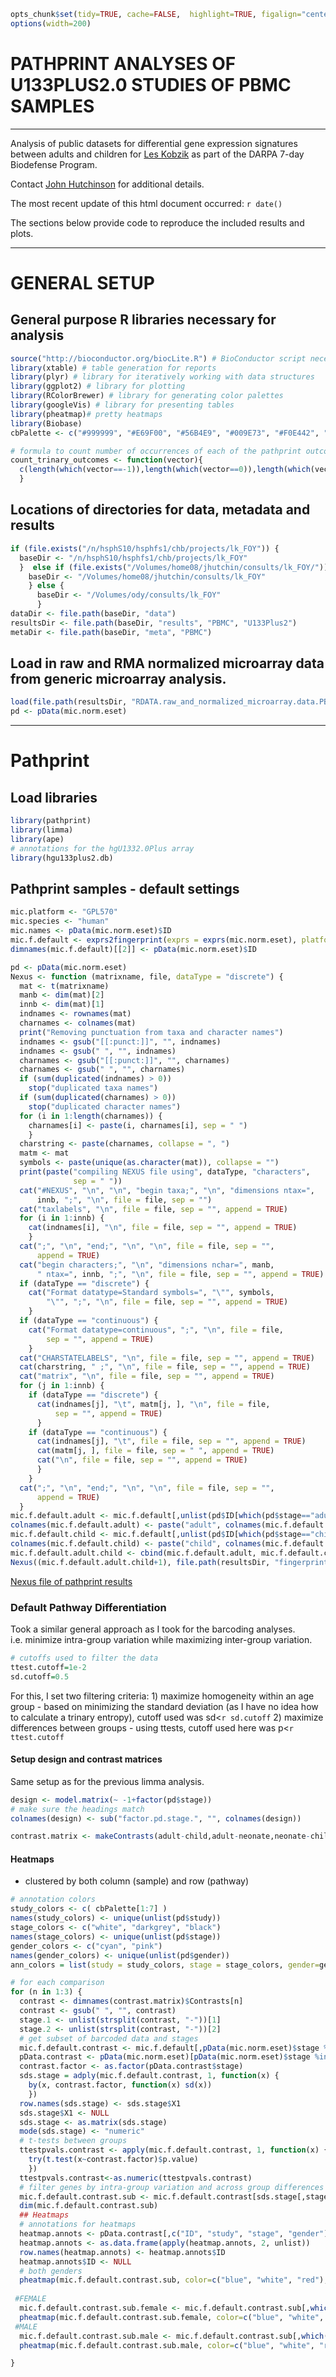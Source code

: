 ```r
opts_chunk$set(tidy=TRUE, cache=FALSE,  highlight=TRUE, figalign="center", echo=TRUE, warning=FALSE, error=FALSE, message=FALSE, tidy.opts=list(keep.blank.line=FALSE, width.cutoff=120), fig.path="figure/PBMC-U133Plus2-pathprint-", cache.path="cache/PBMC-U133Plus2-pathprint-")
options(width=200)
```

# PATHPRINT ANALYSES OF U133PLUS2.0 STUDIES OF PBMC SAMPLES

---

Analysis of public datasets for differential gene expression signatures between adults and children for [Les Kobzik](mailto:LKOBZIK@hsph.harvard.edu) as part of the DARPA 7-day Biodefense Program.

Contact [John Hutchinson](mailto:jhutchin@hsph.harvard.edu) for additional details.

The most recent update of this html document occurred: `r date()`

The sections below provide code to reproduce the included results and plots. 

----

# GENERAL SETUP

## General purpose R libraries necessary for analysis

```r
source("http://bioconductor.org/biocLite.R") # BioConductor script necessary for installing new BioC libraries with biocLite()
library(xtable) # table generation for reports
library(plyr) # library for iteratively working with data structures
library(ggplot2) # library for plotting 
library(RColorBrewer) # library for generating color palettes
library(googleVis) # library for presenting tables
library(pheatmap)# pretty heatmaps
library(Biobase)
cbPalette <- c("#999999", "#E69F00", "#56B4E9", "#009E73", "#F0E442", "#0072B2", "#D55E00", "#CC79A7", "#000000")

# formula to count number of occurrences of each of the pathprint outcomes
count_trinary_outcomes <- function(vector){
  c(length(which(vector==-1)),length(which(vector==0)),length(which(vector==1)) )
  }
```

## Locations of directories for data, metadata and results

```r
if (file.exists("/n/hsphS10/hsphfs1/chb/projects/lk_FOY")) {
  baseDir <- "/n/hsphS10/hsphfs1/chb/projects/lk_FOY"
  }  else if (file.exists("/Volumes/home08/jhutchin/consults/lk_FOY/")) {
    baseDir <- "/Volumes/home08/jhutchin/consults/lk_FOY"
    } else {
      baseDir <- "/Volumes/ody/consults/lk_FOY"
      }
dataDir <- file.path(baseDir, "data")
resultsDir <- file.path(baseDir, "results", "PBMC", "U133Plus2")
metaDir <- file.path(baseDir, "meta", "PBMC")
````

## Load in raw and RMA normalized  microarray data from generic microarray analysis.

```r
load(file.path(resultsDir, "RDATA.raw_and_normalized_microarray.data.PBMC.U133Plus2.0"))
pd <- pData(mic.norm.eset)
```

---

# Pathprint
## Load libraries

```r
library(pathprint)
library(limma)
library(ape)
# annotations for the hgU1332.0Plus array
library(hgu133plus2.db)
```

## Pathprint samples - default settings

```r
mic.platform <- "GPL570"
mic.species <- "human"
mic.names <- pData(mic.norm.eset)$ID
mic.f.default <- exprs2fingerprint(exprs = exprs(mic.norm.eset), platform = mic.platform, species = mic.species, progressBar = FALSE)
dimnames(mic.f.default)[[2]] <- pData(mic.norm.eset)$ID
```

```r
pd <- pData(mic.norm.eset)
Nexus <- function (matrixname, file, dataType = "discrete") {
  mat <- t(matrixname)
  manb <- dim(mat)[2]
  innb <- dim(mat)[1]
  indnames <- rownames(mat)
  charnames <- colnames(mat)
  print("Removing punctuation from taxa and character names")
  indnames <- gsub("[[:punct:]]", "", indnames)
  indnames <- gsub(" ", "", indnames)
  charnames <- gsub("[[:punct:]]", "", charnames)
  charnames <- gsub(" ", "", charnames)
  if (sum(duplicated(indnames) > 0)) 
    stop("duplicated taxa names")
  if (sum(duplicated(charnames) > 0)) 
    stop("duplicated character names")
  for (i in 1:length(charnames)) {
    charnames[i] <- paste(i, charnames[i], sep = " ")
    }
  charstring <- paste(charnames, collapse = ", ")
  matm <- mat
  symbols <- paste(unique(as.character(mat)), collapse = "")
  print(paste("compiling NEXUS file using", dataType, "characters", 
              sep = " "))
  cat("#NEXUS", "\n", "\n", "begin taxa;", "\n", "dimensions ntax=", 
      innb, ";", "\n", file = file, sep = "")
  cat("taxlabels", "\n", file = file, sep = "", append = TRUE)
  for (i in 1:innb) {
    cat(indnames[i], "\n", file = file, sep = "", append = TRUE)
    }
  cat(";", "\n", "end;", "\n", "\n", file = file, sep = "", 
      append = TRUE)
  cat("begin characters;", "\n", "dimensions nchar=", manb, 
      " ntax=", innb, ";", "\n", file = file, sep = "", append = TRUE)
  if (dataType == "discrete") {
    cat("Format datatype=Standard symbols=", "\"", symbols, 
        "\"", ";", "\n", file = file, sep = "", append = TRUE)
    }
  if (dataType == "continuous") {
    cat("Format datatype=continuous", ";", "\n", file = file, 
        sep = "", append = TRUE)
    }
  cat("CHARSTATELABELS", "\n", file = file, sep = "", append = TRUE)
  cat(charstring, " ;", "\n", file = file, sep = "", append = TRUE)
  cat("matrix", "\n", file = file, sep = "", append = TRUE)
  for (j in 1:innb) {
    if (dataType == "discrete") {
      cat(indnames[j], "\t", matm[j, ], "\n", file = file, 
          sep = "", append = TRUE)
      }
    if (dataType == "continuous") {
      cat(indnames[j], "\t", file = file, sep = "", append = TRUE)
      cat(matm[j, ], file = file, sep = " ", append = TRUE)
      cat("\n", file = file, sep = "", append = TRUE)
      }
    }
  cat(";", "\n", "end;", "\n", "\n", file = file, sep = "", 
      append = TRUE)
  }
mic.f.default.adult <- mic.f.default[,unlist(pd$ID[which(pd$stage=="adult")])]
colnames(mic.f.default.adult) <- paste("adult", colnames(mic.f.default.adult), sep="_")
mic.f.default.child <- mic.f.default[,unlist(pd$ID[which(pd$stage=="child")])]
colnames(mic.f.default.child) <- paste("child", colnames(mic.f.default.child), sep="_")
mic.f.default.adult.child <- cbind(mic.f.default.adult, mic.f.default.child)
Nexus((mic.f.default.adult.child+1), file.path(resultsDir, "fingerprints.adult.child.PBMC.nxs"))
```

[Nexus file of pathprint results](./results/PBMC/fingerprints.adult.child.PBMC.nxs)  

### Default Pathway Differentiation

Took a similar general approach as I took for the barcoding analyses.
i.e. minimize intra-group variation while maximizing inter-group variation.

```r
# cutoffs used to filter the data
ttest.cutoff=1e-2
sd.cutoff=0.5
```

For this, I set two filtering criteria:
1) maximize homogeneity within an age group - based on minimizing the standard deviation (as I have no idea how to calculate a trinary entropy), cutoff used was sd<`r sd.cutoff`
2) maximize differences between groups - using ttests, cutoff used here was p<`r ttest.cutoff`

#### Setup design and contrast matrices 

Same setup as for the previous limma analysis.

```r
design <- model.matrix(~ -1+factor(pd$stage))
# make sure the headings match
colnames(design) <- sub("factor.pd.stage.", "", colnames(design))
```

```r
contrast.matrix <- makeContrasts(adult-child,adult-neonate,neonate-child, levels=dimnames(design)[[2]])
```

#### Heatmaps
- clustered by both column (sample) and row (pathway)

```r
# annotation colors
study_colors <- c( cbPalette[1:7] )
names(study_colors) <- unique(unlist(pd$study))
stage_colors <- c("white", "darkgrey", "black")
names(stage_colors) <- unique(unlist(pd$stage))
gender_colors <- c("cyan", "pink")
names(gender_colors) <- unique(unlist(pd$gender))
ann_colors = list(study = study_colors, stage = stage_colors, gender=gender_colors)
```

```r
# for each comparison
for (n in 1:3) {
  contrast <- dimnames(contrast.matrix)$Contrasts[n]
  contrast <- gsub(" ", "", contrast)
  stage.1 <- unlist(strsplit(contrast, "-"))[1]
  stage.2 <- unlist(strsplit(contrast, "-"))[2]
  # get subset of barcoded data and stages
  mic.f.default.contrast <- mic.f.default[,pData(mic.norm.eset)$stage %in% c(stage.1, stage.2)]
  pData.contrast <- pData(mic.norm.eset)[pData(mic.norm.eset)$stage %in% c(stage.1, stage.2),] 
  contrast.factor <- as.factor(pData.contrast$stage)
  sds.stage = adply(mic.f.default.contrast, 1, function(x) {
    by(x, contrast.factor, function(x) sd(x))
    })
  row.names(sds.stage) <- sds.stage$X1
  sds.stage$X1 <- NULL
  sds.stage <- as.matrix(sds.stage)
  mode(sds.stage) <- "numeric"
  # t-tests between groups
  ttestpvals.contrast <- apply(mic.f.default.contrast, 1, function(x) {
    try(t.test(x~contrast.factor)$p.value)
    })
  ttestpvals.contrast<-as.numeric(ttestpvals.contrast)
  # filter genes by intra-group variation and across group differences
  mic.f.default.contrast.sub <- mic.f.default.contrast[sds.stage[,stage.1]<=sd.cutoff  & sds.stage[,stage.2]<=sd.cutoff & ttestpvals.contrast<ttest.cutoff &  !is.na(ttestpvals.contrast),]
  dim(mic.f.default.contrast.sub)
  ## Heatmaps
  # annotations for heatmaps
  heatmap.annots <- pData.contrast[,c("ID", "study", "stage", "gender")]
  heatmap.annots <- as.data.frame(apply(heatmap.annots, 2, unlist))
  row.names(heatmap.annots) <- heatmap.annots$ID
  heatmap.annots$ID <- NULL
  # both genders
  pheatmap(mic.f.default.contrast.sub, color=c("blue", "white", "red"), cluster_rows=T, cluster_cols=F, show_colnames=F, annotation=heatmap.annots,  legend_breaks=c(-1,0,1),main=paste("Pathways for ", contrast, "comparison",  sep=" "), fontsize=14, fontsize_row=10, annotation_colors=ann_colors)
  
 #FEMALE
  mic.f.default.contrast.sub.female <- mic.f.default.contrast.sub[,which(pData.contrast$gender=="FEMALE")]
  pheatmap(mic.f.default.contrast.sub.female, color=c("blue", "white", "red"), cluster_rows=T, cluster_cols=F, show_colnames=F, annotation=heatmap.annots,  legend_breaks=c(-1,0,1),main=paste("Pathways for ", contrast, "comparison - FEMALE",  sep=" "), fontsize=14, fontsize_row=10, annotation_colors=ann_colors)
 #MALE
  mic.f.default.contrast.sub.male <- mic.f.default.contrast.sub[,which(pData.contrast$gender=="MALE")]
  pheatmap(mic.f.default.contrast.sub.male, color=c("blue", "white", "red"), cluster_rows=T, cluster_cols=F, show_colnames=F, annotation=heatmap.annots,  legend_breaks=c(-1,0,1),main=paste("Pathways for ", contrast, "comparison - MALE",  sep=" "), fontsize=14, fontsize_row=10, annotation_colors=ann_colors)

}
```
